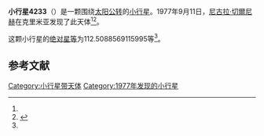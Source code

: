 {{Infobox planet
| bgcolour = #FFFFC0
| name = 4233 Pal'chikov
| symbol = 
| image = 
| caption = 
| discovery = yes
| discovery_ref = 
| discoverer = [[尼古拉·切爾尼赫|尼古拉·切爾尼赫]]
| discovery_site = [[克里米亚|克里米亚]] 
| discovered = 1977年9月11日
| designations = yes
| mp_name = 
| named_after = 
| alt_names = 1977 RO7/ 1976 GP5 / 1980 KE2
| mp_category = [[主带小行星|主带小行星]]
| orbit_ref = <ref name="a">[http://ssd.jpl.nasa.gov/sbdb.cgi?sstr=4233 4233 Pal'chikov] {{Wayback|url=http://ssd.jpl.nasa.gov/sbdb.cgi?sstr=4233 |date=20210806021914 }}，小行星數據庫瀏覽器（JPL Small-Body Database Browser）－[[美国国家航空航天局|美国国家航空航天局]]喷气推进实验室</ref>
| epoch = 2456400.5 (2013年4月18日更新)
| aphelion = {{convert|2.849964744123715|AU|km|3|abbr=on|lk=out}}
| perihelion = {{convert|1.947973659867339|AU|km|3|abbr=on}}
| semimajor = {{convert|2.398969201995527|AU|km|3|abbr=on}}
| eccentricity = 0.187995553
| period = 1357.173702 [[日|日]]<br />3.72[[儒略年|儒略年]]
| avg_speed = 
| inclination = 3.829949440209104
| asc_node = 184.8685517183591
| mean_anomaly = 
| arg_peri = 112.5088569115995
| satellites = 
| physical_characteristics = yes
| dimensions = 
| mass = 
| density = 
| surface_grav = 
| escape_velocity = 
| sidereal_day = 
| axial_tilt = 
| pole_ecliptic_lat = 
| pole_ecliptic_lon = 
| albedo = 
| temperatures= 
| temp_name1 = 
| mean_temp_1 = 
| max_temp_1 = 
| temp_name2 = 
| max_temp_2 = 
| spectral_type = 
| abs_magnitude = 112.5088569115995
}}

'''小行星4233'''（{{lang-en|4233 Pal'chikov}}）是一颗围绕[[太阳|太阳]][[公转|公转]]的[[小行星|小行星]]。1977年9月11日，[[尼古拉·切爾尼赫|尼古拉·切爾尼赫]]在克里米亚发现了此天体<ref name="a" /><ref>{{cite news|title=小行星列表|url=http://cfa-www.harvard.edu/iau/lists/NumberedMPs.txt|accessdate=2013-07-08|newspaper=哈佛大学|archive-date=2008-05-17|archive-url=https://web.archive.org/web/20080517010638/http://cfa-www.harvard.edu/iau/lists/NumberedMPs.txt|dead-url=no}}</ref>。

这颗小行星的[[绝对星等|绝对星等]]为112.5088569115995等<ref name="a" />。

==参考文献==
{{reflist}}
{{Minor Planet Number|[[小行星4232|小行星4232]]|[[小行星4234|小行星4234]]}}

{{小天体}}

[[Category:小行星带天体|Category:小行星带天体]]
[[Category:1977年发现的小行星|Category:1977年发现的小行星]]

{{asteroid-stub}}
